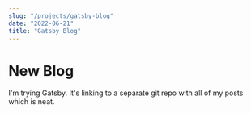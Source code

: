 ```yaml
---
slug: "/projects/gatsby-blog"
date: "2022-06-21"
title: "Gatsby Blog"
---
```


# New Blog

I'm trying Gatsby. It's linking to a separate git repo with all of my posts which is neat.
